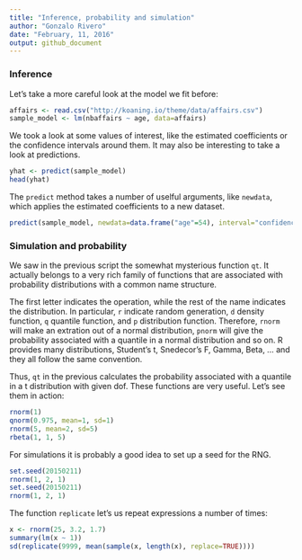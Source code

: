 ```yaml
---
title: "Inference, probability and simulation"
author: "Gonzalo Rivero"
date: "February, 11, 2016"
output: github_document
---
```


### Inference

Let's take a more careful look at the model we fit before:

```r
affairs <- read.csv("http://koaning.io/theme/data/affairs.csv")
sample_model <- lm(nbaffairs ~ age, data=affairs)
```

We took a look at some values of interest, like the estimated coefficients or the confidence intervals around them. It may also be interesting to take a look at predictions. 

```r
yhat <- predict(sample_model)
head(yhat)
```
The `predict` method takes a number of uselful arguments, like `newdata`, which applies the estimated coefficients to a new dataset. 

```r
predict(sample_model, newdata=data.frame("age"=54), interval="confidence")
``` 

### Simulation and probability
We saw in the previous script the somewhat mysterious function `qt`. It actually
belongs to a very rich family of functions that are associated with probability
distributions with a common name structure. 

The first letter indicates the operation, while the rest of the name indicates
the distribution. In particular, `r` indicate random generation, `d` density
function, `q` quantile function, and `p` distribution function. Therefore, `rnorm`
will make an extration out of a normal distribution, `pnorm` will give the
probability associated with a quantile in a normal distribution and so on. R
provides many distributions, Student's t, Snedecor's F, Gamma, Beta, ... and
they all follow the same convention.

Thus, `qt` in the previous calculates the probability associated with a quantile
in a t distribution with given dof. These functions are very useful. Let's see
them in action:

```r
rnorm(1)
qnorm(0.975, mean=1, sd=1)
rnorm(5, mean=2, sd=5)
rbeta(1, 1, 5)
```
For simulations it is probably a good idea to set up a seed for the RNG.

```r
set.seed(20150211)
rnorm(1, 2, 1)
set.seed(20150211)
rnorm(1, 2, 1) 
```

The function `replicate` let's us repeat expressions a number of times:

```r
x <- rnorm(25, 3.2, 1.7)
summary(lm(x ~ 1))
sd(replicate(9999, mean(sample(x, length(x), replace=TRUE))))
```
